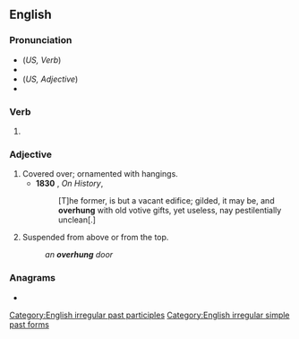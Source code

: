 ==English==

===Pronunciation===
* (''US, Verb'') {{IPA|en|/oʊvəɹˈhʌŋ/}}
* {{rhymes|en|ʌŋ}}
* (''US, Adjective'') {{IPA|en|/ˈoʊvəɹˌhʌŋ/}}
* {{audio|en|en-us-overhung.ogg|Audio (US, verb)}}

===Verb===
{{head|en|verb form}}

# {{en-past of|overhang}}

===Adjective===
{{en-adj|-}}

# Covered over; ornamented with hangings.
#* '''1830''' {{w|Thomas Carlyle}}, ''On History'', {{w|Fraser's Magazine}}
#*: [T]he former, is but a vacant edifice; gilded, it may be, and '''overhung''' with old votive gifts, yet useless, nay pestilentially unclean[.]
# Suspended from above or from the top.
#: ''an '''overhung''' door''

===Anagrams===
* {{anagrams|en|a=eghnoruv|hung over|hungover}}

[[Category:English irregular past participles]]
[[Category:English irregular simple past forms]]